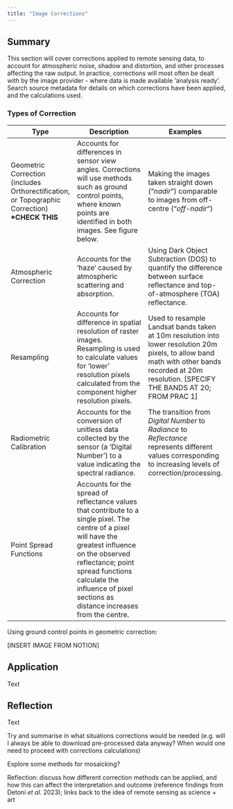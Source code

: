 ```yaml
---
title: "Image Corrections"
---
```


## Summary {#sec-week3summary}

This section will cover corrections applied to remote sensing data, to account for atmospheric noise, shadow and distortion, and other processes affecting the raw output. In practice, corrections will most often be dealt with by the image provider - where data is made available 'analysis ready'. Search source metadata for details on which corrections have been applied, and the calculations used.

### Types of Correction

| Type                                                                                           | Description                                                                                                                                                                                                                                                                  | Examples                                                                                                                                                                                          |
|------------------------------------------------------------------------------------------------|------------------------------------------------------------------------------------------------------------------------------------------------------------------------------------------------------------------------------------------------------------------------------|---------------------------------------------------------------------------------------------------------------------------------------------------------------------------------------------------|
| Geometric Correction (includes Orthorectification, or Topographic Correction) **\*CHECK THIS** | Accounts for differences in sensor view angles. Corrections will use methods such as ground control points, where known points are identified in both images. See figure below.                                                                                              | Making the images taken straight down ("*nadir*") comparable to images from off-centre ("*off-nadir*")                                                                                            |
| Atmospheric Correction                                                                         | Accounts for the 'haze' caused by atmospheric scattering and absorption.                                                                                                                                                                                                     | Using Dark Object Subtraction (DOS) to quantify the difference between surface reflectance and top-of-atmosphere (TOA) reflectance.                                                               |
| Resampling                                                                                     | Accounts for difference in spatial resolution of raster images. Resampling is used to calculate values for 'lower' resolution pixels calculated from the component higher resolution pixels.                                                                                 | Used to resample Landsat bands taken at 10m resolution into lower resolution 20m pixels, to allow band math with other bands recorded at 20m resolution. \[SPECIFY THE BANDS AT 20; FROM PRAC 1\] |
| Radiometric Calibration                                                                        | Accounts for the conversion of unitless data collected by the sensor (a 'Digital Number') to a value indicating the spectral radiance.                                                                                                                                       | The transition from *Digital Number* to *Radiance* to *Reflectance* represents different values corresponding to increasing levels of correction/processing.                                      |
| Point Spread Functions                                                                         | Accounts for the spread of reflectance values that contribute to a single pixel. The centre of a pixel will have the greatest influence on the observed reflectance; point spread functions calculate the influence of pixel sections as distance increases from the centre. |                                                                                                                                                                                                   |

Using ground control points in geometric correction:

\[INSERT IMAGE FROM NOTION\]

## Application {#sec-week3application}

Text

## Reflection {#sec-week3reflection}

Text

Try and summarise in what situations corrections would be needed (e.g. will I always be able to download pre-processed data anyway? When would one need to proceed with corrections calculations)

Explore some methods for mosaicking?

Reflection: discuss how different correction methods can be applied, and how this can affect the interpretation and outcome (reference findings from Detoni *et al.* 2023); links back to the idea of remote sensing as science + art
